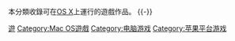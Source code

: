 {{Portal|電子遊戲}}
本分類收錄可在[[OS_X|OS X]]上運行的遊戲作品。
{{-}}
{{CategoryTOC}}

[[Category:MacOS軟體|遊]]
[[Category:Mac_OS遊戲|Category:Mac OS遊戲]]
[[Category:电脑游戏|Category:电脑游戏]]
[[Category:苹果平台游戏|Category:苹果平台游戏]]